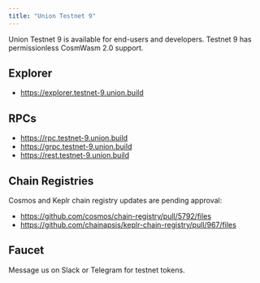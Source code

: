 ```yaml
---
title: "Union Testnet 9"
---
```


Union Testnet 9 is available for end-users and developers. Testnet 9 has permissionless CosmWasm 2.0 support.

## Explorer

- https://explorer.testnet-9.union.build

## RPCs

- https://rpc.testnet-9.union.build
- https://grpc.testnet-9.union.build
- https://rest.testnet-9.union.build

## Chain Registries

Cosmos and Keplr chain registry updates are pending approval:

- https://github.com/cosmos/chain-registry/pull/5792/files
- https://github.com/chainapsis/keplr-chain-registry/pull/967/files

## Faucet

Message us on Slack or Telegram for testnet tokens.

